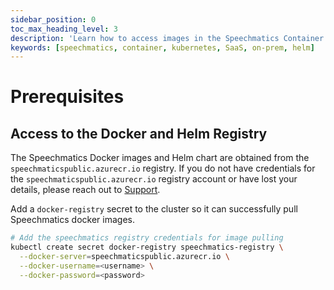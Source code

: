 ```yaml
---
sidebar_position: 0
toc_max_heading_level: 3
description: 'Learn how to access images in the Speechmatics Container system'
keywords: [speechmatics, container, kubernetes, SaaS, on-prem, helm]
---
```



# Prerequisites

## Access to the Docker and Helm Registry

The Speechmatics Docker images and Helm chart are obtained from the `speechmaticspublic.azurecr.io` registry. If you do not have credentials for the `speechmaticspublic.azurecr.io` registry account or have lost your details, please reach out to [Support](https://support.speechmatics.com).

Add a `docker-registry` secret to the cluster so it can successfully pull Speechmatics docker images.

```bash
# Add the speechmatics registry credentials for image pulling
kubectl create secret docker-registry speechmatics-registry \
  --docker-server=speechmaticspublic.azurecr.io \
  --docker-username=<username> \
  --docker-password=<password>
```
